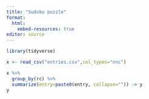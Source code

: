 ```yaml
---
title: "Sudoku puzzle"
format:
  html:
    embed-resources: true
editor: source
---
```



```r
library(tidyverse)
```

```r
x <- read_csv("entries.csv",col_types="nnc")
```

```r
x %>%
  group_by(rc) %>%
  summarize(entry=paste0(entry, collapse="")) -> y
y
```
